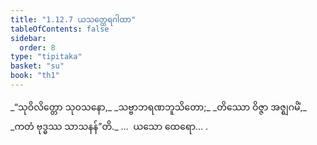 ```yaml
---
title: "1.12.7 ယသတ္ထေရဂါထာ"
tableOfContents: false
sidebar:
  order: 8
type: "tipitaka"
basket: "su"
book: "th1"
---
```



<DynamicBreadcrumb />

<Division number="117" book="th1">

<Paragraph number="261" type="verses" book="th1">
_“သုဝိလိတ္တော သုဝသနော,_  
_သဗ္ဗာဘရဏဘူသိတော;_  
_တိဿော ဝိဇ္ဇာ အဇ္ဈဂမိံ,_  
_ကတံ ဗုဒ္ဓဿ သာသနန်”တိ._  


</Paragraph>
</Division>

<Paragraph number="262" type="center" book="th1">
…  ယသော ထေရော… .
</Paragraph>